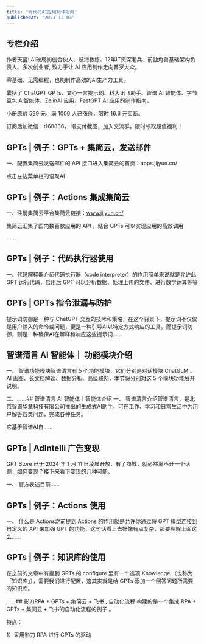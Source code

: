 ```yaml
---
title: '零代码AI应用制作指南'
publishedAt: '2023-12-03'
---
```


## 专栏介绍

作者天蓝: AI破局初创合伙人、航海教练、12年IT资深老兵、前独角兽基础架构负责人、多次创业者, 致力于让 AI 应用制作走向普罗大众。  
  
零基础、无需编程，也能制作高效的AI生产力工具。  
  
囊括了 ChatGPT GPTs、文心一言提示词、科大讯飞助手、智谱 AI 智能体、字节豆包 AI智能体、ZelinAI 应用、FastGPT AI 应用的制作指南。  
  
小册原价 599 元，满 1000 人已涨价，限时 16.6 元买断。   
  
订阅后加微信：t168836， 带支付截图，加入交流群，限时领取超值福利！

## GPTs | 例子：GPTs + 集简云，发送邮件
一、配置集简云发送邮件的 API 接口进入集简云的首页：apps.jijyun.cn/

点击左边菜单栏的语聚AI

## GPTs | 例子：Actions 集成集简云
一、注册集简云平台集简云链接：www.jijyun.cn/

集简云汇集了国内数百款应用的 API ，结合 GPTs 可以实现应用的高效调用

......

## GPTs | 例子：代码执行器使用
一、代码解释器介绍代码执行器（code interpreter）的作用简单来说就是允许此 GPT 运行代码，启用后 GPT 可以分析数据、处理上传的文件、进行数学运算等等

## GPTs | GPTs 指令泄漏与防护
提示词防御是一种与 ChatGPT 交互的技术和策略，在这个背景下，提示词不仅仅是用户输入的命令或问题，更是一种引导AI以特定方式响应的工具。而提示词防御，则是一种确保AI在解释和响应这些提示词......

## 智谱清言 AI 智能体｜ 功能模块介绍
一、 智谱功能模块智谱清言有 5 个功能模块，它们分别是对话模块 ChatGLM 、AI 画图、长文档解读、数据分析、高级联网，本节将分别对这 5 个模块功能展开说明。

二、......## 智谱清言 AI 智能体｜智能体介绍
一、 智谱清言介绍智谱清言，是北京智谱华章科技有限公司推出的生成式AI助手，可在工作、学习和日常生活中为用户解答各类问题，完成各种任务。

它基于智谱AI自......

## GPTs | AdIntelli 广告变现
GPT Store 已于 2024 年 1 月 11 日凌晨开放，有了商城，就必然离不开一个话题，如何变现？接下来看下变现的几种可能。

一、 官方表述目前......

## GPTs | 例子：Actions 使用
一、 什么是 Actions之前提到 Actions 的作用就是允许你通过将 GPT 模型连接到自定义的 API 来加强 GPT 的功能，这句话看上去好像有点复杂，那要理解上面这么......

## GPTs | 例子：知识库的使用
在之前的文章中有提到 GPTs 的 configure 里有一个选项 Knowledge （也称为「知识库」），需要我们进行配置，这其实就是给 GPTs 添加一个回答问题所需要的知识库。

......## 影刀RPA + GPTs + 集简云 + 飞书 , 自动化流程
构建的是一个集成 RPA + GPTs + 集间云 + 飞书的自动化流程的例子 。

特点：

1）采用影刀 RPA 进行 GPTs 的驱动

